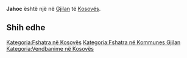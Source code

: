 {{Fshat në 
 | Emri                = Jahoc
 | EmriAlt                = 
 | NAME_SHORT_FORM=      
 | NAME_GENERIC=      
 | NAME_SORT_NAME_RO=      JAHOC
 | FULL_NAME_RO = Jahoc
 | FULL_NAME_ND_RO=Jahoc
 | SORT_NAME_RG=JAHOC
 | FULL_NAME_RG=Jahoc
 | FULL_NAME_ND_RG=Jahoc
 | SRP_NAME_SHORT_FORM=      
 | SRP_NAME_GENERIC=      
 | SRP_NAME_SORT_NAME_RO=      
 | SRP_FULL_NAME_RO = 
 | SRP_FULL_NAME_ND_RO=
 | SRP_SORT_NAME_RG=
 | SRP_FULL_NAME_RG=
 | SRP_FULL_NAME_ND_RG=
 | Emri (Rasa dhanore) = 
 | Figura              = 
 | Shteti              = Kosovo
 | Komuna              = Gjilan
 | Kodi postar         = 
 | Sipërfaqja          = 

 | Popullsia           = 

 | Regj. i popullsisë  = 
 | Dend. e popullsisë  = 
 | Faqja zyrtare       = 
 <!--- Koordinatat ----> 
 | Gjerësia            = 42.390278
 | Gjatësia            = 20.394444
 | Lartësia            = 
}}
'''Jahoc''' është një [[]] në [[Gjilan]] të [[Kosovës]].

<!-- == Gjeografia == -->
<!-- == Historia == -->
<!-- == Demografia == -->
== Shih edhe ==
{{Komuna Gjilan}}
{{Kosovo-Administrata-Cung}}

[[Kategoria:Fshatra në Kosovës]]
[[Kategoria:Fshatra në Kommunes Gjilan]]
[[Kategoria:Vendbanime në Kosovës]]